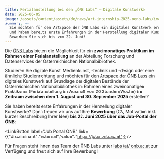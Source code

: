```yaml
---
title: Ferialanstellung bei den „ÖNB Labs“ – Digitale Kunstwerke
date: 2025-06-05
image: /assets/content/assets/de/news/art-internship-2025-oenb-labs/image.jpg
summary: >-
  Sie möchten für den Artspace der ÖNB Labs ein digitales Kunstwerk erstellen
  und haben bereits erste Erfahrungen in der Herstellung digitaler Kunstwerke?
  Bewerben Sie sich bis zum 22. Juni!
---
```

Die [ÖNB Labs](https://labs.onb.ac.at/en/) bieten die Möglichkeit für ein **zweimonatiges Praktikum im Rahmen einer Ferialanstellung** an der Abteilung Forschung und Datenservices der Österreichischen Nationalbibliothek.

Studieren Sie digitale Kunst, Medienkunst, -technik und -design oder eine ähnliche Studienrichtung und möchten für den [Artspace der ÖNB Labs](https://labs.onb.ac.at/artspace/) ein digitales Kunstwerk auf Grundlage der digitalen Bestände der Österreichischen Nationalbibliothek im Rahmen eines zweimonatigen Praktikums (Ferialanstellung im Ausmaß von 20 Stunden/Woche) **im Zeitraum zwischen dem 1. August und 30. September 2025** erstellen?

Sie haben bereits erste Erfahrungen in der Herstellung digitaler Kunstwerke? Dann freuen wir uns auf Ihre **Bewerbung** (CV, Motivation inkl. kurzer Beschreibung Ihrer Idee) **bis 22. Juni 2025 über das Job-Portal der ÖNB**:&#x20;

<LinkButton label="Job Portal ÖNB" link={{"discriminant":"external","value":"https://jobs.onb.ac.at"}} />

Für Fragen steht Ihnen das Team der ÖNB Labs unter [labs /at/ onb.ac.at](mailto:labs@onb.ac.at "mailto:labs@onb.ac.at") zur Verfügung und freut sich auf Ihre Bewerbung!
